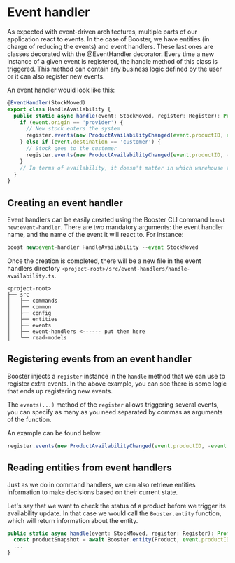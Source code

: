 # Event handler

As expected with event-driven architectures, multiple parts of our application react to events. In the case of Booster, we have entities (in charge of reducing the events) and event handlers. These last ones are classes decorated with the @EventHandler decorator. Every time a new instance of a given event is registered, the handle method of this class is triggered. This method can contain any business logic defined by the user or it can also register new events.

An event handler would look like this:

```typescript
@EventHandler(StockMoved)
export class HandleAvailability {
  public static async handle(event: StockMoved, register: Register): Promise<void> {
    if (event.origin == 'provider') {
      // New stock enters the system
      register.events(new ProductAvailabilityChanged(event.productID, event.quantity))
    } else if (event.destination == 'customer') {
      // Stock goes to the customer
      register.events(new ProductAvailabilityChanged(event.productID, -event.quantity))
    }
    // In terms of availability, it doesn't matter in which warehouse the stock is as soon as there's stock
  }
}
```

## Creating an event handler

Event handlers can be easily created using the Booster CLI command `boost new:event-handler`. There are two mandatory arguments: the event handler name, and the name of the event it will react to. For instance:

```typescript
boost new:event-handler HandleAvailability --event StockMoved
```

Once the creation is completed, there will be a new file in the event handlers directory `<project-root>/src/event-handlers/handle-availability.ts`.

```text
<project-root>
├── src
│   ├── commands
│   ├── common
│   ├── config
│   ├── entities
│   ├── events
│   ├── event-handlers <------ put them here
│   └── read-models
```

## Registering events from an event handler

Booster injects a `register` instance in the `handle` method that we can use to register extra events. In the above example, you can see there is some logic that ends up registering new events.

The `events(...)` method of the `register` allows triggering several events, you can specify as many as you need separated by commas as arguments of the function.

An example can be found below:

```typescript
register.events(new ProductAvailabilityChanged(event.productID, -event.quantity))
```

## Reading entities from event handlers

Just as we do in command handlers, we can also retrieve entities information to make decisions based on their current state.

Let's say that we want to check the status of a product before we trigger its availability update. In that case we would call the `Booster.entity` function, which will return information about the entity.

```typescript
public static async handle(event: StockMoved, register: Register): Promise<void> {
  const productSnapshot = await Booster.entity(Product, event.productID)
  ...
}
```
